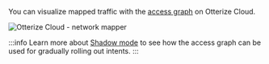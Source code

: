 You can visualize mapped traffic with the [access graph](https://app.staging.otterize.com/access-graph) on Otterize Cloud.

![Otterize Cloud - network mapper](/img/getting-started/k8s-network-mapper-cloud.png)

:::info
Learn more about [Shadow mode](/quick-tutorials/k8s-shadow-mode) to see how the access graph can be used for gradually rolling out intents.
:::
